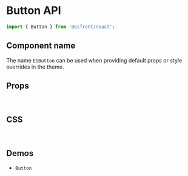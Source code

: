 
<Meta title="Components API/Button" />

# Button API

```js
import { Button } from '@esfront/react';
```

## Component name

The name `ESButton` can be used when providing default props or style overrides in the theme.

## Props

<TableInterface name="ButtonProps" variant="props" />

<br />

## CSS

<TableInterface name="ButtonClasses" variant="css" />

<br />

## Demos

<ul>
  <li>
    <LinkTo kind="components-Button" story="demo">
      <code>Button</code>
    </LinkTo>
  </li>
</ul>
